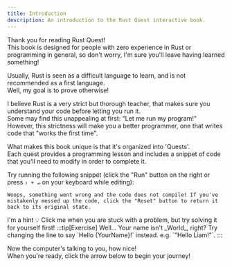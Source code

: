 ```yaml
---
title: Introduction
description: An introduction to the Rust Quest interactive book.
---
```



Thank you for reading Rust Quest!  
This book is designed for people with zero experience in Rust or programming in general, so don't worry, I'm sure you'll leave having learned something!

Usually, Rust is seen as a difficult language to learn, and is not recommended as a first language.  
Well, my goal is to prove otherwise!

I believe Rust is a very strict but thorough teacher, that makes sure you understand your code before letting you run it.  
Some may find this unappealing at first: "Let me run my program!"  
However, this strictness will make you a better programmer, one that writes code that "works the first time".

What makes this book unique is that it's organized into 'Quests'.  
Each quest provides a programming lesson and includes a snippet of code that you'll need to modify in order to complete it.

Try running the following snippet (click the "Run" button on the right or press `⇧ + ↵` on your keyboard while editing):

`Woops, something went wrong and the code does not compile!
If you've mistakenly messed up the code, click the "Reset" button to return it back to its original state.`

<Hint>
  I'm a hint 💡  
  Click me when you are stuck with a problem, but try solving it for yourself first!
</Hint>
<CodeQuestion 
  code={'println!("Hello World!")'}
  showLineNumbers={false}
  errorMsg={errorMsg}
  id="1-1"
/>

<Checkpoint id="1-1">
:::tip[Exercise]
Well... Your name isn't _World_, right?  
Try changing the line to say `Hello {YourName}!` instead.  
e.g. `"Hello Liam!"`.
:::

Now the computer's talking to you, how nice!  
When you're ready, click the arrow below to begin your journey!
</Checkpoint>
